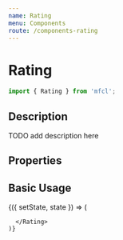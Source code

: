 ```yaml
---
name: Rating
menu: Components
route: /components-rating
---
```



# Rating

```javascript
import { Rating } from 'mfcl';
```

## Description
TODO add description here

## Properties

<Props of={Rating} />

## Basic Usage

<Playground>
  <Component initialState={{}}>
    {({ setState, state }) => (
      <Rating>
      
      </Rating>
    )}
  </Component>
</Playground>